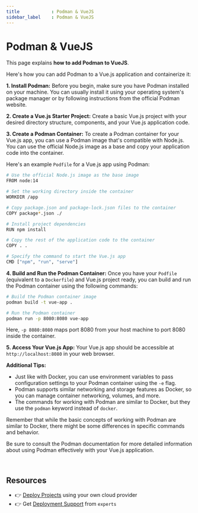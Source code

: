 ```yaml
---
title            : Podman & VueJS
sidebar_label    : Podman & VueJS
---
```


# Podman & VueJS

This page explains **how to add Podman to VueJS**. 

Here's how you can add Podman to a Vue.js application and containerize it:

**1. Install Podman:**
Before you begin, make sure you have Podman installed on your machine. You can usually install it using your operating system's package manager or by following instructions from the official Podman website.

**2. Create a Vue.js Starter Project:**
Create a basic Vue.js project with your desired directory structure, components, and your Vue.js application code.

**3. Create a Podman Container:**
To create a Podman container for your Vue.js app, you can use a Podman image that's compatible with Node.js. You can use the official Node.js image as a base and copy your application code into the container.

Here's an example `Podfile` for a Vue.js app using Podman:

```bash
# Use the official Node.js image as the base image
FROM node:14

# Set the working directory inside the container
WORKDIR /app

# Copy package.json and package-lock.json files to the container
COPY package*.json ./

# Install project dependencies
RUN npm install

# Copy the rest of the application code to the container
COPY . .

# Specify the command to start the Vue.js app
CMD ["npm", "run", "serve"]
```

**4. Build and Run the Podman Container:**
Once you have your `Podfile` (equivalent to a `Dockerfile`) and Vue.js project ready, you can build and run the Podman container using the following commands:

```bash
# Build the Podman container image
podman build -t vue-app .

# Run the Podman container
podman run -p 8080:8080 vue-app
```

Here, `-p 8080:8080` maps port 8080 from your host machine to port 8080 inside the container.

**5. Access Your Vue.js App:**
Your Vue.js app should be accessible at `http://localhost:8080` in your web browser.

**Additional Tips:**

- Just like with Docker, you can use environment variables to pass configuration settings to your Podman container using the `-e` flag.
- Podman supports similar networking and storage features as Docker, so you can manage container networking, volumes, and more.
- The commands for working with Podman are similar to Docker, but they use the `podman` keyword instead of `docker`.

Remember that while the basic concepts of working with Podman are similar to Docker, there might be some differences in specific commands and behavior. 

Be sure to consult the Podman documentation for more detailed information about using Podman effectively with your Vue.js application.

<br />

## Resources

- 👉 [Deploy Projects](https://deploypro.dev/) using your own cloud provider
- 👉 Get [Deployment Support](https://deploypro.dev/support/) from `experts` 
